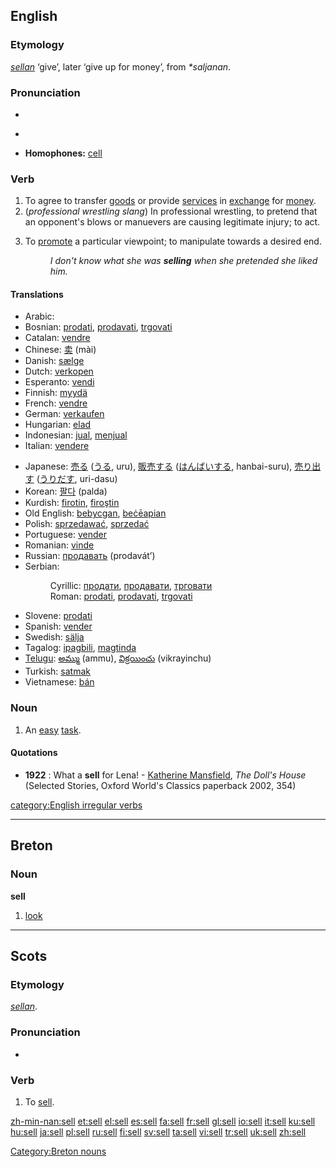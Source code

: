 ==English==

===Etymology===
{{OE.}} ''[[sellan]]'' ‘give’, later ‘give up for money’, from {{Ger.}} ''*saljanan''.

===Pronunciation===
*{{audio|en-us-sell.ogg|Audio (US)}}
*{{IPA|/sɛl/}}
*:{{rhymes|ɛl}}
*'''Homophones:''' [[cell]]

===Verb===
{{en-verb|sells|selling|sold|sold}}

# To agree to transfer [[good]]s or provide [[service]]s in [[exchange]] for [[money]].
# (''professional wrestling slang'') In professional wrestling, to pretend that an opponent's blows or manuevers are causing legitimate injury; to act.
# {{idiom}} To [[promote]] a particular viewpoint; to manipulate towards a desired end.
#: ''I don't know what she was '''selling''' when she pretended she liked him.''

====Translations====
{{trans-top|Translations to be categorised}}
{{rfc-trans}}
*Arabic: {{ARchar|[[باع]]}} {{IPAchar|(bāʕa)}}
*Bosnian: [[prodati]], [[prodavati]], [[trgovati]]
*Catalan: [[vendre]]
*Chinese: [[卖]] (mài)
*Danish: [[sælge]]
*Dutch: [[verkopen]]
*Esperanto: [[vendi]]
*Finnish: [[myydä]]
*French: [[vendre]]
*German: [[verkaufen]]
*Hungarian: [[elad]]
*Indonesian: [[jual]], [[jual|menjual]]
*Italian: [[vendere]]
{{trans-mid}}
*Japanese: [[売る]] ([[うる]], uru), [[販売]]する ([[はんばい]]する, hanbai-suru), [[売り出す]] ([[うりだす]], uri-dasu)
*Korean: [[팔다]] (palda)
*Kurdish: [[firotin]], [[firoştin]]
*Old English: [[bebycgan]], [[beceapian|beċēapian]]
*Polish: [[sprzedawać]], [[sprzedać]] 
*Portuguese: [[vender]]
*Romanian: [[vinde]]
*Russian: [[продавать]] (prodavát’)
*Serbian:
*:Cyrillic: [[продати]], [[продавати]], [[трговати]]
*:Roman: [[prodati]], [[prodavati]], [[trgovati]]
*Slovene: [[prodati]]
*Spanish: [[vender#Spanish|vender]]
*Swedish: [[sälja]]
*Tagalog: [[ipagbili]], [[magtinda]]
*[[Telugu]]: [[అమ్ము]] (ammu), [[విక్రయించు]] (vikrayinchu)
*Turkish: [[satmak]]
*Vietnamese: [[bán]]
{{trans-bottom}}

===Noun===
{{en-noun}}

# An [[easy]] [[task]].

====Quotations====
*'''1922''' : What a '''sell''' for Lena! - [[w:Katherine Mansfield|Katherine Mansfield]], ''The Doll's House'' (Selected Stories, Oxford World's Classics paperback 2002, 354)

[[category:English irregular verbs]]

----

==Breton==

===Noun===
'''sell'''

# [[look]]

[[Category:Breton nouns]]

----

==Scots==

===Etymology===
{{OE.|sco}} ''[[sellan]]''.

===Pronunciation===
*{{IPA|/sɛl/}}

===Verb===
{{sco-verb|sells|sellin|'''[[sellt]]''' or '''[[sauld]]'''|'''[[sellt]]''' or '''[[sauld]]'''}}

# To [[#English|sell]].

[[zh-min-nan:sell]]
[[et:sell]]
[[el:sell]]
[[es:sell]]
[[fa:sell]]
[[fr:sell]]
[[gl:sell]]
[[io:sell]]
[[it:sell]]
[[ku:sell]]
[[hu:sell]]
[[ja:sell]]
[[pl:sell]]
[[ru:sell]]
[[fi:sell]]
[[sv:sell]]
[[ta:sell]]
[[vi:sell]]
[[tr:sell]]
[[uk:sell]]
[[zh:sell]]